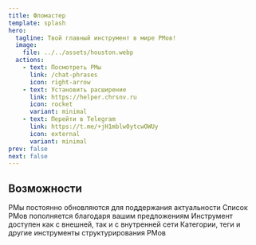 ```yaml
---
title: Фломастер
template: splash
hero:
  tagline: Твой главный инструмент в мире РМов!
  image:
    file: ../../assets/houston.webp
  actions:
    - text: Посмотреть РМы
      link: /chat-phrases
      icon: right-arrow
    - text: Установить расширение
      link: https://helper.chrsnv.ru
      icon: rocket
      variant: minimal
    - text: Перейти в Telegram
      link: https://t.me/+jH1mblw0ytcwOWUy
      icon: external
      variant: minimal
prev: false
next: false
---
```



## Возможности

<CardGrid stagger>
  <Card title="Частые обновления" icon="pencil">
    РМы постоянно обновляются для поддержания актуальности
  </Card>
  <Card title="Адаптивность" icon="add-document">
    Список РМов пополняется благодаря вашим предложениям
  </Card>
  <Card title="Доступность" icon="setting">
    Инструмент доступен как с внешней, так и с внутренней сети
  </Card>
  <Card title="Удобство" icon="open-book">
    Категории, теги и другие инструменты структурирования РМов
  </Card>
</CardGrid>
